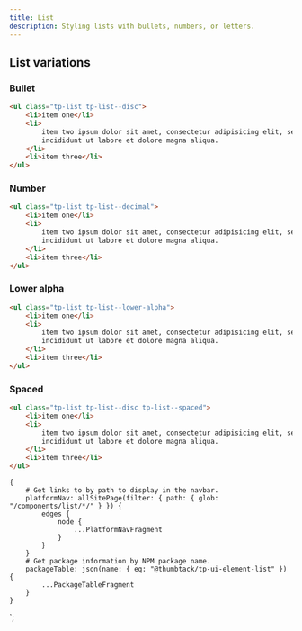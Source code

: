 ```yaml
---
title: List
description: Styling lists with bullets, numbers, or letters.
---
```



<ComponentHeader data={props.data} />

## List variations

### Bullet

```html
<ul class="tp-list tp-list--disc">
    <li>item one</li>
    <li>
        item two ipsum dolor sit amet, consectetur adipisicing elit, sed do eiusmod tempor
        incididunt ut labore et dolore magna aliqua.
    </li>
    <li>item three</li>
</ul>
```

### Number

```html
<ul class="tp-list tp-list--decimal">
    <li>item one</li>
    <li>
        item two ipsum dolor sit amet, consectetur adipisicing elit, sed do eiusmod tempor
        incididunt ut labore et dolore magna aliqua.
    </li>
    <li>item three</li>
</ul>
```

### Lower alpha

```html
<ul class="tp-list tp-list--lower-alpha">
    <li>item one</li>
    <li>
        item two ipsum dolor sit amet, consectetur adipisicing elit, sed do eiusmod tempor
        incididunt ut labore et dolore magna aliqua.
    </li>
    <li>item three</li>
</ul>
```

### Spaced

```html
<ul class="tp-list tp-list--disc tp-list--spaced">
    <li>item one</li>
    <li>
        item two ipsum dolor sit amet, consectetur adipisicing elit, sed do eiusmod tempor
        incididunt ut labore et dolore magna aliqua.
    </li>
    <li>item three</li>
</ul>
```

<ComponentFooter data={props.data} />

    {
        # Get links to by path to display in the navbar.
        platformNav: allSitePage(filter: { path: { glob: "/components/list/*/" } }) {
            edges {
                node {
                    ...PlatformNavFragment
                }
            }
        }
        # Get package information by NPM package name.
        packageTable: json(name: { eq: "@thumbtack/tp-ui-element-list" }) {
            ...PackageTableFragment
        }
    }
`;
